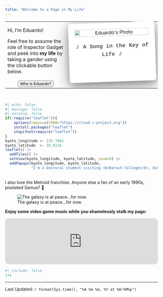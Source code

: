 ```yaml
---
title: "Welcome to a Page in My Life"
---
```

<style>
h1.title {
  text-align: center;
}
</style>

<table style="width: 100%; border: none;">
<tr>
<td style="vertical-align: top; width: 40%; text-align: left;">
Hi, I'm Eduardo! 

Feel free to assume the role of Inspector Gadget and peek into <strong>my life</strong> by taking a gander using the clickable button below.
<br><br>
<center><button onclick="window.location.href='https://www.eduardoalarcon.co'">Who is Eduardo?</button></center>
</td>
<td style="vertical-align: top; width: 60%; text-align: center;">
<div style="background: white; padding: 20px 20px 60px 20px; border-radius: 8px; display: inline-block; transform: rotate(-2deg); box-shadow: 0 15px 50px rgba(0,0,0,0.4), 0 5px 20px rgba(0,0,0,0.2); transition: all 0.4s ease; cursor: pointer; border: 1px solid #e0e0e0;" onmouseover="this.style.transform='rotate(-1deg) scale(1.05)'; this.style.boxShadow='0 25px 80px rgba(0,0,0,0.6), 0 10px 40px rgba(0,0,0,0.3)';" onmouseout="this.style.transform='rotate(-2deg) scale(1)'; this.style.boxShadow='0 15px 50px rgba(0,0,0,0.4), 0 5px 20px rgba(0,0,0,0.2)';">
<img src="https://github.com/user-attachments/assets/11ff0b99-4e68-4dee-9beb-856fe66baf3e" alt="Eduardo's Photo" style="width: 100%; max-width: 400px; border-radius: 3px; display: block;">
<div style="text-align: center; margin-top: 15px; font-family: 'Courier New', monospace; color: #555; font-size: 18px; font-weight: bold;">
<span style="font-size: 24px;">♪</span> A Song in the Key of Life <span style="font-size: 24px;">♪</span>
</div>
</div>
</td>
</tr>
</table>

<br>
```r
#| echo: false
#| message: false
#| warning: false
if(!require("leaflet")){
    options(repos=c(CRAN="https://cloud.r-project.org"))
    install.packages("leaflet")
    stopifnot(require("leaflet"))
}
kyoto_longitude <- 135.7681
kyoto_latitude  <- 35.0116
leaflet() |>
  addTiles() |>
  setView(kyoto_longitude, kyoto_latitude, zoom=6) |>
  addPopups(kyoto_longitude, kyoto_latitude, 
            "I'm a Doctoral student visiting <b>Baruch College</b>, but my mind often drifts to the serenity of <b>Kyoto, Japan</b>!")
```
<br>
I also love the Metroid franchise. Anyone else a fan of an early 1990s, pixelated Samus? 🤔

![The galaxy is at peace...for now.](https://1.bp.blogspot.com/-8LBE3YkM-vI/WxgCkHGNEwI/AAAAAAAADDE/Mod521rmCDU0o2cveat2l0vJOVFZAYDSwCLcBGAs/s1600/Metroid%2Bgifgifsgif%2B%2B8.gif.gif)

**Enjoy some video game music while you shamelessly stalk my page:**

<iframe style="border-radius:12px" src="https://open.spotify.com/embed/playlist/37i9dQZF1DXdfOcg1fm0VG?utm_source=generator&theme=0" width="100%" height="152" frameBorder="0" allowfullscreen="" allow="autoplay; clipboard-write; encrypted-media; fullscreen; picture-in-picture" loading="lazy"></iframe>

```r
#| include: false
1+1
```
--------------
Last Updated: `r format(Sys.time(), "%A %m %d, %Y at %H:%M%p")`
